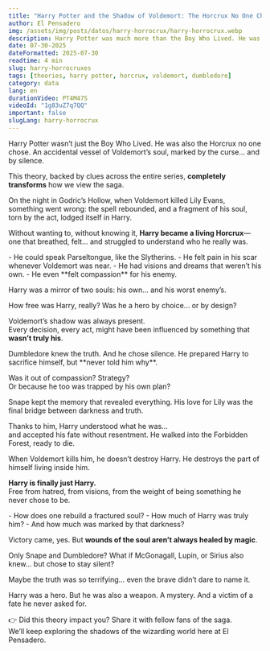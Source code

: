 ```yaml
---
title: "Harry Potter and the Shadow of Voldemort: The Horcrux No One Chose"
author: El Pensadero
img: /assets/img/posts/datos/harry-horrocrux/harry-horrocrux.webp
description: Harry Potter was much more than the Boy Who Lived. He was a human Horcrux, an unwitting vessel of the darkest magic. This theory changes everything.
date: 07-30-2025
dateFormatted: 2025-07-30
readtime: 4 min
slug: harry-horrocruxes
tags: [theories, harry potter, horcrux, voldemort, dumbledore]
category: data
lang: en
durationVideo: PT4M47S
videoId: "1g83uZ7q7QQ"
important: false
slugLang: harry-horrocrux
---
```



<Article>

<Section title="🧠 The Darkest Theory About Harry Potter">
Harry Potter wasn’t just the Boy Who Lived. He was also the Horcrux no one chose.  
An accidental vessel of Voldemort’s soul, marked by the curse… and by silence.

This theory, backed by clues across the entire series, **completely transforms** how we view the saga.
</Section>

<Section title="🕯️ The Origin of the Human Horcrux">
On the night in Godric’s Hollow, when Voldemort killed Lily Evans, something went wrong:  
the spell rebounded, and a fragment of his soul, torn by the act, lodged itself in Harry.

Without wanting to, without knowing it, **Harry became a living Horcrux**—  
one that breathed, felt… and struggled to understand who he really was.
</Section>

<Section title="🐍 Signs That Were Always There">
- He could speak Parseltongue, like the Slytherins.  
- He felt pain in his scar whenever Voldemort was near.  
- He had visions and dreams that weren’t his own.  
- He even **felt compassion** for his enemy.

Harry was a mirror of two souls: his own… and his worst enemy’s.
</Section>

<Section title="⛓️ Free Will or Magical Manipulation?">
How free was Harry, really?  
Was he a hero by choice… or by design?

Voldemort’s shadow was always present.  
Every decision, every act, might have been influenced by something that **wasn’t truly his**.
</Section>

<Section title="🧙‍♂️ Dumbledore’s Greatest Secret">
Dumbledore knew the truth. And he chose silence.  
He prepared Harry to sacrifice himself, but **never told him why**.

Was it out of compassion? Strategy?  
Or because he too was trapped by his own plan?
</Section>

<Section title="🦇 Snape, the Key to Destiny">
Snape kept the memory that revealed everything.  
His love for Lily was the final bridge between darkness and truth.

Thanks to him, Harry understood what he was…  
and accepted his fate without resentment. He walked into the Forbidden Forest, ready to die.
</Section>

<Section title="⚡ The Death That Freed His Soul">
When Voldemort kills him, he doesn’t destroy Harry.  
He destroys the part of himself living inside him.

**Harry is finally just Harry.**  
Free from hatred, from visions, from the weight of being something he never chose to be.
</Section>

<Section title="🪞 Unanswered Questions Remain">
- How does one rebuild a fractured soul?  
- How much of Harry was truly him?  
- And how much was marked by that darkness?

Victory came, yes. But **wounds of the soul aren’t always healed by magic**.
</Section>

<Section title="🤐 Who Else Knew and Said Nothing?">
Only Snape and Dumbledore?  
What if McGonagall, Lupin, or Sirius also knew… but chose to stay silent?

Maybe the truth was so terrifying… even the brave didn’t dare to name it.
</Section>

<Section title="🧩 A Horcrux That Changed Everything">
Harry was a hero. But he was also a weapon. A mystery.  
And a victim of a fate he never asked for.

👉 Did this theory impact you? Share it with fellow fans of the saga.  
We’ll keep exploring the shadows of the wizarding world here at El Pensadero.

</Section>

</Article>
